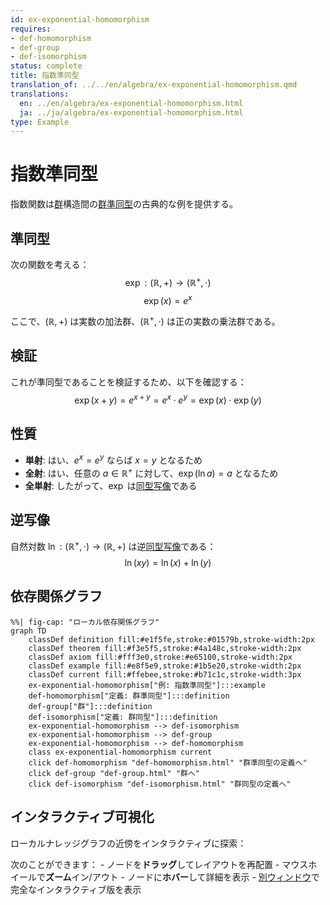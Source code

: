 ```yaml
---
id: ex-exponential-homomorphism
requires:
- def-homomorphism
- def-group
- def-isomorphism
status: complete
title: 指数準同型
translation_of: ../../en/algebra/ex-exponential-homomorphism.qmd
translations:
  en: ../en/algebra/ex-exponential-homomorphism.html
  ja: ../ja/algebra/ex-exponential-homomorphism.html
type: Example
---
```


# 指数準同型 {#ex-exponential-homomorphism}

指数関数は[群](def-group.qmd)構造間の[群準同型](def-homomorphism.qmd)の古典的な例を提供する。

## 準同型

次の関数を考える：
$$\exp: (\mathbb{R}, +) \to (\mathbb{R}^+, \cdot)$$
$$\exp(x) = e^x$$

ここで、$(\mathbb{R}, +)$ は実数の加法群、$(\mathbb{R}^+, \cdot)$ は正の実数の乗法群である。

## 検証

これが準同型であることを検証するため、以下を確認する：
$$\exp(x + y) = e^{x+y} = e^x \cdot e^y = \exp(x) \cdot \exp(y)$$

## 性質

- **単射**: はい、$e^x = e^y$ ならば $x = y$ となるため
- **全射**: はい、任意の $a \in \mathbb{R}^+$ に対して、$\exp(\ln a) = a$ となるため
- **全単射**: したがって、$\exp$ は[同型写像](def-isomorphism.qmd)である

## 逆写像

自然対数 $\ln: (\mathbb{R}^+, \cdot) \to (\mathbb{R}, +)$ は逆[同型写像](def-isomorphism.qmd)である：
$$\ln(xy) = \ln(x) + \ln(y)$$

## 依存関係グラフ

```mermaid
%%| fig-cap: "ローカル依存関係グラフ"
graph TD
    classDef definition fill:#e1f5fe,stroke:#01579b,stroke-width:2px
    classDef theorem fill:#f3e5f5,stroke:#4a148c,stroke-width:2px
    classDef axiom fill:#fff3e0,stroke:#e65100,stroke-width:2px
    classDef example fill:#e8f5e9,stroke:#1b5e20,stroke-width:2px
    classDef current fill:#ffebee,stroke:#b71c1c,stroke-width:3px
    ex-exponential-homomorphism["例: 指数準同型"]:::example
    def-homomorphism["定義: 群準同型"]:::definition
    def-group["群"]:::definition
    def-isomorphism["定義: 群同型"]:::definition
    ex-exponential-homomorphism --> def-isomorphism
    ex-exponential-homomorphism --> def-group
    ex-exponential-homomorphism --> def-homomorphism
    class ex-exponential-homomorphism current
    click def-homomorphism "def-homomorphism.html" "群準同型の定義へ"
    click def-group "def-group.html" "群へ"
    click def-isomorphism "def-isomorphism.html" "群同型の定義へ"
```

## インタラクティブ可視化

ローカルナレッジグラフの近傍をインタラクティブに探索：

::: {.graph-viz data-id="ex-exponential-homomorphism" data-width="700" data-height="500"}
:::

次のことができます：
- ノードを**ドラッグ**してレイアウトを再配置
- マウスホイールで**ズーム**イン/アウト
- ノードに**ホバー**して詳細を表示
- [別ウィンドウ](../../output/interactive/ja/ex-exponential-homomorphism.html){target="_blank"}で完全なインタラクティブ版を表示
